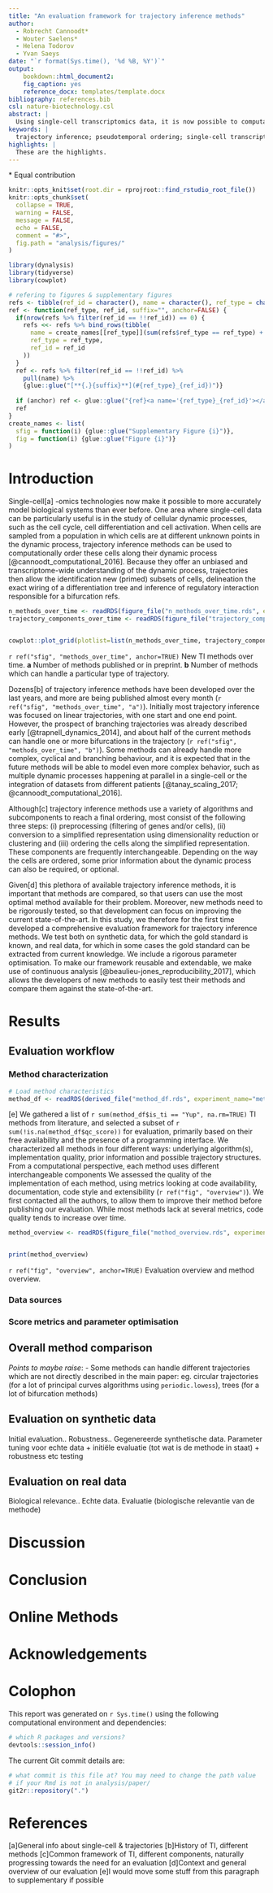 ```yaml
---
title: "An evaluation framework for trajectory inference methods"
author:
  - Robrecht Cannoodt*
  - Wouter Saelens*
  - Helena Todorov
  - Yvan Saeys
date: "`r format(Sys.time(), '%d %B, %Y')`"
output: 
    bookdown::html_document2:
    fig_caption: yes
    reference_docx: templates/template.docx
bibliography: references.bib
csl: nature-biotechnology.csl
abstract: |
  Using single-cell transcriptomics data, it is now possible to computationally order cells along trajectories, allowing the unbiased transcriptome-wide study of cellular dynamic processes. Dozens of trajectory inference methods have been developed, early methods mostly focussing on linear trajectories, while recently methods also model more complex branching trajectories. However, the performance of these methods have not yet been comprehensively evaluated. Here, we compare a total of 22 trajectory inference methods, on both realistic synthetic datasets and a large set is real datasets. We employ a novel parameter optimisation procedure, and compare methods using several metrics, including accuracy of the inferred ordering, correctness of the network wiring, code quality and user friendliness. We conclude with practical guidelines for method users, and also believe our evaluation framework can be used to spearhead the development for new methods. Our evaluation pipeline is fully reproducible, can be easily extended and is available at www.github.com/dynverse.
keywords: |
  trajectory inference; pseudotemporal ordering; single-cell transcriptomics
highlights: |
  These are the highlights. 
---
```

\* Equal contribution

```r
knitr::opts_knit$set(root.dir = rprojroot::find_rstudio_root_file())
knitr::opts_chunk$set(
  collapse = TRUE,
  warning = FALSE,
  message = FALSE,
  echo = FALSE,
  comment = "#>",
  fig.path = "analysis/figures/"
)

library(dynalysis)
library(tidyverse)
library(cowplot)

# refering to figures & supplementary figures
refs <- tibble(ref_id = character(), name = character(), ref_type = character())
ref <- function(ref_type, ref_id, suffix="", anchor=FALSE) {
  if(nrow(refs %>% filter(ref_id == !!ref_id)) == 0) {
    refs <<- refs %>% bind_rows(tibble(
      name = create_names[[ref_type]](sum(refs$ref_type == ref_type) + 1),
      ref_type = ref_type,
      ref_id = ref_id
    ))
  }
  ref <- refs %>% filter(ref_id == !!ref_id) %>% 
    pull(name) %>% 
    {glue::glue("[**{.}{suffix}**](#{ref_type}_{ref_id})")}
  
  if (anchor) ref <- glue::glue("{ref}<a name='{ref_type}_{ref_id}'></a>")
  ref
}
create_names <- list(
  sfig = function(i) {glue::glue("Supplementary Figure {i}")},
  fig = function(i) {glue::glue("Figure {i}")}
)
```
# Introduction


Single-cell[a] -omics technologies now make it possible to more accurately model biological systems than ever before. One area where single-cell data can be particularly useful is in the study of cellular dynamic processes, such as the cell cycle, cell differentiation and cell activation. When cells are sampled from a population in which cells are at different unknown points in the dynamic process, trajectory inference methods can be used to computationally order these cells along their dynamic process [@cannoodt_computational_2016]. Because they offer an unbiased and transcriptome-wide understanding of the dynamic process, trajectories then allow the identification new (primed) subsets of cells, delineation the exact wiring of a differentiation tree and inference of regulatory interaction responsible for a bifurcation refs.


```{r, fig.width = 15, fig.height = 10}
n_methods_over_time <- readRDS(figure_file("n_methods_over_time.rds", experiment_name="method_characteristics"))
trajectory_components_over_time <- readRDS(figure_file("trajectory_components_over_time.rds", experiment_name="method_characteristics"))


cowplot::plot_grid(plotlist=list(n_methods_over_time, trajectory_components_over_time), nrow=2, rel_heights = c(0.7, 0.3), labels="auto")
```


`r ref("sfig", "methods_over_time", anchor=TRUE)` New TI methods over time. **a** Number of methods published or in preprint. **b** Number of methods which can handle a particular type of trajectory.


Dozens[b] of trajectory inference methods have been developed over the last years, and more are being published almost every month (`r ref("sfig", "methods_over_time", "a")`). Initially most trajectory inference was focused on linear trajectories, with one start and one end point. However, the prospect of branching trajectories was already described early [@trapnell_dynamics_2014], and about half of the current methods can handle one or more bifurcations in the trajectory (`r ref("sfig", "methods_over_time", "b")`). Some methods can already handle more complex, cyclical and branching behaviour, and it is expected that in the future methods will be able to model even more complex behavior, such as multiple dynamic processes happening at parallel in a single-cell or the integration of datasets from different patients [@tanay_scaling_2017; @cannoodt_computational_2016].


Although[c] trajectory inference methods use a variety of algorithms and subcomponents to reach a final ordering, most consist of the following three steps: (i) preprocessing (filtering of genes and/or cells), (ii) conversion to a simplified representation using dimensionality reduction or clustering and (iii) ordering the cells along the simplified representation. These components are frequently interchangeable. Depending on the way the cells are ordered, some prior information about the dynamic process can also be required, or optional. 


Given[d] this plethora of available trajectory inference methods, it is important that methods are compared, so that users can use the most optimal method available for their problem. Moreover, new methods need to be rigorously tested, so that development can focus on improving the current state-of-the-art. In this study, we therefore for the first time developed a comprehensive evaluation framework for trajectory inference methods. We test both on synthetic data, for which the gold standard is known, and real data, for which in some cases the gold standard can be extracted from current knowledge. We include a rigorous parameter optimisation. To make our framework reusable and extendable, we make use of continuous analysis [@beaulieu-jones_reproducibility_2017], which allows the developers of new methods to easily test their methods and compare them against the state-of-the-art.


# Results
## Evaluation workflow
### Method characterization
```{r}
# Load method characteristics
method_df <- readRDS(derived_file("method_df.rds", experiment_name="method_characteristics"))
```




[e]
We gathered a list of `r sum(method_df$is_ti == "Yup", na.rm=TRUE)` TI methods from literature, and selected a subset of `r sum(!is.na(method_df$qc_score))` for evaluation, primarily based on their free availability and the presence of a programming interface. We characterized all methods in four different ways: underlying algorithm(s), implementation quality, prior information and possible trajectory structures. From a computational perspective, each method uses different interchangeable components We assessed the quality of the implementation of each method, using metrics looking at code availability, documentation, code style and extensibility (`r ref("fig", "overview")`). We first contacted all the authors, to allow them to improve their method before publishing our evaluation. While most methods lack at several metrics, code quality tends to increase over time.


```{r, fig.width = 12, fig.height = 9}
method_overview <- readRDS(figure_file("method_overview.rds", experiment_name="method_characteristics"))


print(method_overview)
```


`r ref("fig", "overview", anchor=TRUE)` Evaluation overview and method overview.


### Data sources


### Score metrics and parameter optimisation


## Overall method comparison
*Points to maybe raise*:
- Some methods can handle different trajectories which are not directly described in the main paper: eg. circular trajectories (for a lot of principal curves algorithms using `periodic.lowess`), trees (for a lot of bifurcation methods)


## Evaluation on synthetic data
Initial evaluation..
Robustness..
Gegenereerde synthetische data. Parameter tuning voor echte data + initiële evaluatie (tot wat is de methode in staat) + robustness etc testing


## Evaluation on real data
Biological relevance..
Echte data. Evaluatie (biologische relevantie van de methode)


# Discussion


# Conclusion


# Online Methods


# Acknowledgements


# Colophon


This report was generated on `r Sys.time()` using the following computational environment and dependencies: 


```{r colophon, cache = FALSE}
# which R packages and versions?
devtools::session_info()
```


The current Git commit details are:


```{r}
# what commit is this file at? You may need to change the path value
# if your Rmd is not in analysis/paper/
git2r::repository(".")
```


# References 


[a]General info about single-cell & trajectories
[b]History of TI, different methods
[c]Common framework of TI, different components, naturally progressing towards the need for an evaluation
[d]Context and general overview of our evaluation
[e]I would move some stuff from this paragraph to supplementary if possible